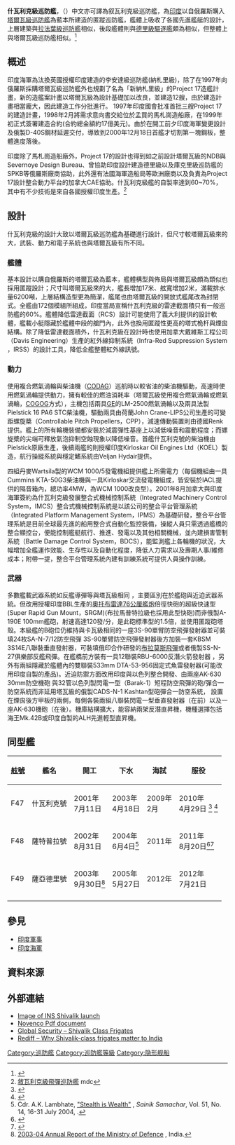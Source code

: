 {{noteTA
|G1=MI
|G2=SN
|G3=单位
}}
{{軍艦艦型模板
|圖片= [[File:Malabar_2012_INS_Satpura_(F-48).jpg|300px]]
|照片說明=薩特普拉號 (F-48)
|圖片2= 
|照片說明2= 
|名稱=[[File:Flag_of_India.svg|30px]]什瓦利克级巡防舰<br>Shivalik class
|艦種= [[巡防舰|巡防舰]]
|艦名= 
|擁有國= {{IND}}
|代號= Project 17
|前型= [[塔爾瓦級巡防艦|塔爾瓦級巡防艦]]
|次型= [[納札里級巡防艦_(2019年)|納札里級巡防艦]]
|亞型= 
|同型艦= 
|年代= 
|製造廠= 馬札崗造船廠
|下訂= 
|造價= {{INRConvert|2300|c}}
|計劃數=
|建造數= 3
|完成數= 3
|取消數= 
|下水數= 3
|服役數= 3
|損失數= 
|除役數= 
|現役數= 3
|封存數= 
|排水= 
|標準= 
|基準= 
|滿載= 6200噸<ref name="INN">{{cite web |url=http://indiannavy.nic.in/naval-fleet/shivalik-class |title=Shivalik class |publisher=Indiannavy.nic.in |date= |accessdate=1 May 2013 |deadurl=yes |archiveurl=https://web.archive.org/web/20130729092404/http://indiannavy.nic.in/naval-fleet/shivalik-class |archivedate=2013年7月29日 }}</ref>
|全長= 142.5公尺
|水線長= 
|舷寬= 16.9公尺
|吃水= 4.5公尺
|燃料= 
|鍋爐= 
|引擎= LM2500燃气涡轮引擎×2
|出力={{Plainlist|
*[[柴燃交替動力方式|柴燃交替動力方式]](CODOG)
*雙軸CPP
}}
|極速= 32[[节|节]]/22節(巡航)<ref name="BBC Chadha">Monica Chadha, [http://news.bbc.co.uk/1/hi/world/south_asia/2959541.stm India trials stealth frigate] {{Wayback|url=http://news.bbc.co.uk/1/hi/world/south_asia/2959541.stm |date=20080213124737 }}, BBC, 18 April 2003</ref>
|續航= 5000海浬/18節<ref>{{cite news|title=India finalizing mega stealth frigates’ project for over Rs 50,000 crore|url=http://timesofindia.indiatimes.com/india/India-finalizing-mega-stealth-frigates-project-for-over-Rs-50000-crore/articleshow/14783631.cms|accessdate=6 January 2015|date=9 July 2012|archive-date=2017-07-06|archive-url=https://web.archive.org/web/20170706121933/http://timesofindia.indiatimes.com/india/India-finalizing-mega-stealth-frigates-project-for-over-Rs-50000-crore/articleshow/14783631.cms|dead-url=no}}</ref>
|發電機= Pielstick 16 PA6 STC柴油機
|電力輸出= 
|乘員= 257員
|飛行= 
|艦載機= 
|裝備= {{Plainlist|
*[[奥托布雷达76公厘舰炮|奥托布雷达76公厘舰炮62倍徑艦砲]]×1
*[[无风导弹|无风-1]][[艦載防空飛彈#艦載防空飛彈|SAM]] 單臂發射器3S90 ×1(備彈24枚SA-N-7/12防空飛彈)
*[[RBU-6000|RBU-6000]]反潛火箭發射器×1(12聯裝)
*[[AK-630近迫武器系統|AK-630近迫武器系統]]×2
*雙聯裝533mm DTA-53-956魚雷發射器×2(可發射65E/53-65KE魚雷)
*[[閃電-1飛彈|巴拉克1型防空飛彈發射系統]]×4(8聯裝)
}}
|裝甲= 
|射控裝置= {{Plainlist|
*EMCCA CMS戰鬥管理系統
*BEL APARNA反艦飛彈/艦砲射控雷達×1
*EL/M-2221 STGR防空飛彈/火砲射控雷達×2
*MR-90 Front Dome防空飛彈射控雷達×4
}}
|偵搜設備={{Plainlist|
*BEL HUMSA艦首主/被動聲納×1
*BEL ATAS主/被動拖曳陣列聲納×1
*MR-760 Fregat M2EM 3D頂板(Top Plate) 3D對空搜索雷達×1
*EL/M 2238 STAR2 3D長程對空搜索雷達×1
*BEL RASHMI或RANI導航系統(包含Decca Bridgemaster I頻導航雷達)
BEL 改良型Ajanta電子戰系統
}}
|電子設備= 
|電戰系統= 
|其它= 
}}
'''什瓦利克級巡防艦'''，（{{lang-en|Shivalik-class frigate}}）中文亦可譯為叙瓦利克級巡防艦，為[[印度|印度]]以自俄羅斯購入[[塔爾瓦級巡防艦|塔爾瓦級巡防艦]]為藍本所建造的匿蹤巡防艦，艦體上吸收了各國先進艦艇的設計，上層建築與[[拉法葉級巡防艦|拉法葉級巡防艦]]相似，後段艦體則與[[德里級驅逐艦|德里級驅逐艦]]頗為相似，但整體上與塔爾瓦級巡防艦相似。<ref>{{Cite web |url=http://jc.cdstm.cn/shipdetail.php?id=88 |title=印度“什瓦利克”级护卫舰 |accessdate=2016-11-22 |archive-date=2016-11-22 |archive-url=https://web.archive.org/web/20161122222428/http://jc.cdstm.cn/shipdetail.php?id=88 |dead-url=no }}</ref>

==概述==
印度海軍為汰換英國授權印度建造的李安達級巡防艦(納札里級)，除了在1997年向俄羅斯採購塔爾瓦級巡防艦外也規劃了名為「新納札里級」的Project 17造艦計畫，新的造艦案計畫以塔爾瓦級為設計基礎加以改良，並建造12艘，由於建造計畫相當龐大，因此建造工作分批進行。
1997年印度國會批准首批三艘Project 17的建造計畫，1998年2月將需求意向書交給位於孟買的馬札崗造船廠，在1999年初正式簽署建造合約(合約總金額約17億美元)。由於在開工前夕印度海軍變更設計及俄製D-40S鋼材延遲交付，導致到2000年12月18日首艦才切割第一塊鋼板，整體進度落後。

印度除了馬札崗造船廠外，Project 17的設計也得到如之前設計塔爾瓦級的NDB與Severnoye Design Bureau、曾協助印度設計建造德里級以及庫克里級巡防艦的SPKB等俄羅斯廠商協助，此外還有法國海軍造船局等歐洲廠商以及負責為Project 17設計整合動力平台的加拿大CAE協助。什瓦利克級艦的自製率達到60~70%，其中有不少技術是來自各國授權印度生產。<ref>[http://www.mdc.idv.tw/mdc/navy/othernavy/project17.htm  敘瓦利克級飛彈巡防艦] {{Wayback|url=http://www.mdc.idv.tw/mdc/navy/othernavy/project17.htm |date=20190723142846 }}mdc</ref>
==設計==
什瓦利克級的設計大致以塔爾瓦級巡防艦為基礎進行設計，但尺寸較塔爾瓦級來的大，武裝、動力和電子系統也與塔爾瓦級有所不同。
===艦體===
基本設計以購自俄羅斯的塔爾瓦級為藍本，艦體構型與佈局與塔爾瓦級頗為類似也採用匿蹤設計；尺寸叫塔爾瓦級來的大，艦長增加17米、舷寬增加2米，滿載排水量6200噸，上層結構造型更為簡潔，艦尾也由塔爾瓦級的開放式艦尾改為封閉式。全艦由172個模組所組成，印度當局宣稱什瓦利克級的雷達截面積只有一般巡防艦的60%。艦體降低雷達截面（RCS）設計可能使用了義大利提供的設計軟體，艦載小艇隱藏於艦體中段的艙門內，此外也換用匿蹤性更高的塔式桅杆與煙囪結構。除了降低雷達截面積外，什瓦利克級在設計時也使用加拿大戴維斯工程公司（Davis Engineering）生產的紅外線抑制系統（Infra-Red Suppression System ，IRSS）的設計工具，降低全艦整體紅外線訊號。
===動力===
使用複合燃氣渦輪與柴油機（[[CODAG|CODAG]]）巡航時以較省油的柴油機驅動，高速時使用燃氣渦輪提供動力，擁有較佳的燃油消耗率（塔爾瓦級使用複合燃氣渦輪或燃氣渦輪，[[COGOG|COGOG]]方式），主機包括兩具[[GE|GE]]的LM-2500燃氣渦輪以及兩具法製Pielstick 16 PA6 STC柴油機，驅動兩具由荷蘭John Crane-LIPS公司生產的可變距螺旋槳（Controllable Pitch Propellers，CPP），減速傳動裝置則由德國Renk提供。艦上的所有輪機裝備都安裝於減震彈性基座上以減低噪音和震動程度；而螺旋槳的尖端可釋放氣泡抑制空蝕現象以降低噪音。首艦什瓦利克號的柴油機由Pielstick原廠生產，後續兩艦的則授權印度Kirloskar Oil Engines Ltd（KOEL）製造，航行操縱系統與穩定鰭系統由Veljan Hydair提供。

四組丹麥Wartsila製的WCM 1000/5發電機組提供艦上所需電力（每個機組由一具Cummins KTA-50G3柴油機與一具Kirloskar交流發電機組成，皆安裝於IACL提供的隔音箱內，總功率4MW，為WCM 1000改良型）。2001年8月加拿大與印度海軍簽約為什瓦利克級發展整合式機械控制系統（Integrated Machinery Control System，IMCS）整合式機械控制系統是以該公司的整合平台管理系統（Integrated Platform Management System，IPMS）為基礎研發，整合平台管理系統是目前全球最先進的船用整合式自動化監控裝備，操縱人員只需透過艦橋的整合顯控台，便能控制艦艇航行、推進、發電以及其他相關機械，並內建損害管制系統（Battle Damage Control System，BDCS），能監測艦上各輪機的狀況，大幅增加全艦運作效能、生存性以及自動化程度，降低人力需求以及壽期人事/維修成本；附帶一提，整合平台管理系統內建有訓練系統可提供人員操作訓練。
===武器===
多數艦載武器系統如反艦導彈等與塔瓦級相同 ，主要區別在於艦砲與近迫武器系統。但改用授權印度BBL生產的[[奧托布雷達76公厘艦炮|奧托布雷達76公厘艦炮]]倍徑快砲的超級快速型(Super Rapid Gun Mount，SRGM)(布拉馬普特拉級也採用此型快砲)而非俄製A-190E 100mm艦砲，射速高達120發/分，是此砲標準型的1.5倍，並使用匿蹤砲塔殼。本級艦的B砲位仍維持與卡瓦級相同的一座3S-90單臂防空飛彈發射器並可裝填24枚SA-N-7/12防空飛彈 3S-90單臂防空飛彈發射器後方加裝一套KBSM 3S14E八聯裝垂直發射器，可裝填俄印合作研發的[[布拉莫斯飛彈|布拉莫斯飛彈]]或者俄製SS-N-27俱樂部反艦飛彈。在艦橋前方裝有一具12聯裝RBU-6000反潛火箭發射器 ，另外有兩組隱藏於艦體內的雙聯裝533mm DTA-53-956固定式魚雷發射器(可能改用印度自製的產品)。近迫防禦方面改用印度與以色列整合開發、由兩座AK-630 30mm防空機砲 與32管以色列製閃電一型（Barak-1）短程防空飛彈的砲/彈合一防空系統而非延用塔瓦級的俄製CADS-N-1 Kashtan型砲彈合一防空系統， 設置在煙囪後方甲板的兩側，每側各裝兩組八聯裝閃電一型垂直發射器（在前）以及一座AK-630機砲（在後）。機庫結構擴大，能容納兩架反潛直昇機，機種選擇包括海王Mk.42B或印度自製的ALH先進輕型直昇機。

==同型艦==
{| class="wikitable"
|- 
! [[舷號|舷號]]
! 艦名
! 開工
! 下水
! 海試
! 服役
|-
| F47
| 什瓦利克號<br/>{{link-en|INS ''Shivalik''|INS Shivalik}}
| 2001年<br/>7月11日
| 2003年<br/>4月18日
| 2009年<br/>2月
| 2010年<br/>4月29日 <ref>{{Cite web |url=http://news.rediff.com/slide-show/2010/apr/21/slide-show-1-why-shivalik-class-frigates-matter-to-india.htm |title=Why Shivalik-class frigates matter to India  |accessdate=2016-11-22 |archive-date=2012-10-14 |archive-url=https://web.archive.org/web/20121014212906/http://news.rediff.com/slide-show/2010/apr/21/slide-show-1-why-shivalik-class-frigates-matter-to-india.htm |dead-url=no }}</ref> <ref>{{Cite web |url=http://timesofindia.indiatimes.com/india/First-indigenous-Shivalik-class-frigate-to-be-inducted-in-April/articleshow/5489121.cms |title=First indigenous Shivalik class frigate to be inducted in April |accessdate=2016-11-22 |archive-date=2010-04-07 |archive-url=https://web.archive.org/web/20100407091041/http://timesofindia.indiatimes.com/india/First-indigenous-Shivalik-class-frigate-to-be-inducted-in-April/articleshow/5489121.cms |dead-url=no }}</ref>

|-
| F48
| 薩特普拉號<br/>{{link-en|INS ''Satpura''|INS Satpura}}
| 2002年<br/>8月31日
| 2004年<br/>6月4日<ref name="Samachar 2004">Cdr. A.K. Lambhate, [http://mod.nic.in/samachar/July16-04/body.html#l2 "Stealth is Wealth"] {{Wayback|url=http://mod.nic.in/samachar/July16-04/body.html#l2 |date=20120322012818 }}, ''Sainik Samachar'', Vol. 51, No. 14, 16-31 July 2004, {{link-en|Ministry of Defence India|Ministry of Defence (India)}}.</ref>
| 2011年
| 2011年<br/>8月20日<ref>{{cite news|url=http://timesofindia.indiatimes.com/india/India-to-boost-blue-water-warfare-punch-with-two-new-stealth-frigates/articleshow/8562255.cms|title=India to boost 'blue-water' warfare punch with two new stealth frigates|accessdate=2011-05-25|work=The Times Of India|date=25 May 2011|archive-date=2020-05-13|archive-url=https://web.archive.org/web/20200513133959/https://timesofindia.indiatimes.com/india/India-to-boost-blue-water-warfare-punch-with-two-new-stealth-frigates/articleshow/8562255.cms|dead-url=no}}</ref><ref>{{Cite web |url=http://frontierindia.net/indiandefence/ins-satpura-delivered-to-indian-navy/ |title=INS Satpura delivered to Indian Navy |accessdate=2016-11-22 |archive-date=2012-03-18 |archive-url=https://web.archive.org/web/20120318204756/http://frontierindia.net/indiandefence/ins-satpura-delivered-to-indian-navy/ |dead-url=no }}</ref>
|-
| F49
| 薩亞德里號<br/>{{link-en|INS ''Sahyadri''|INS Sahyadri}}
| 2003年<br/>9月30日<ref name="MOD 2004">[http://mod.nic.in/reports/MOD-English2004.pdf 2003-04 Annual Report of the Ministry of Defence] {{Wayback|url=http://mod.nic.in/reports/MOD-English2004.pdf |date=20120617002602 }}, India.</ref>
| 2005年<br/>5月27日
| 2012年
| 2012年<br/>7月21日
|-
|}

==參見==
*[[印度軍事|印度軍事]]
*[[印度海軍|印度海軍]]
==資料來源==
{{Reflist|2}}
==外部連結==
{{Commons category|Shivalik class frigate}}
* [https://web.archive.org/web/20121009031916/http://mod.nic.in/samachar/July16-04/image_n/3b.gif Image of INS Shivalik launch]
* [https://web.archive.org/web/20071201121039/http://www.york-novenco.com/log/novenco10/library/marine/Indian%20Navy%20mu13741%2001007.pdf Novenco Pdf document]
* [http://www.globalsecurity.org/military/world/india/shivalik.htm Global Security – Shivalik Class Frigates] {{Wayback|url=http://www.globalsecurity.org/military/world/india/shivalik.htm |date=20210204210752 }}
* [http://news.rediff.com/slide-show/2010/apr/21/slide-show-1-why-shivalik-class-frigates-matter-to-india.htm Rediff – Why Shivalik-class frigates matter to India] {{Wayback|url=http://news.rediff.com/slide-show/2010/apr/21/slide-show-1-why-shivalik-class-frigates-matter-to-india.htm |date=20121014212906 }}
[[Category:巡防艦|Category:巡防艦]]
[[Category:巡防艦等級|Category:巡防艦等級]]
[[Category:隐形舰船|Category:隐形舰船]]